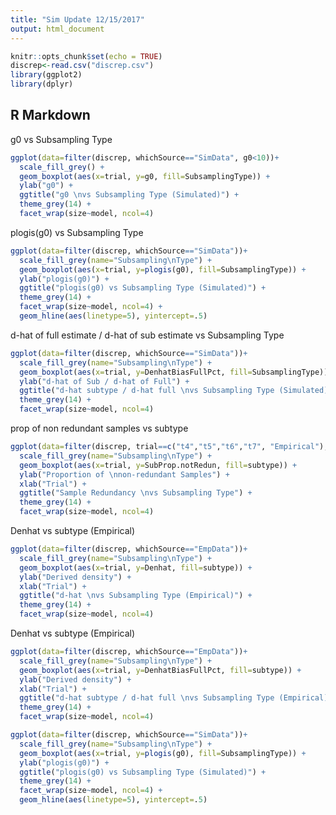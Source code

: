 ```yaml
---
title: "Sim Update 12/15/2017"
output: html_document
---
```


```r
knitr::opts_chunk$set(echo = TRUE)
discrep<-read.csv("discrep.csv")
library(ggplot2)
library(dplyr)

```

## R Markdown

g0 vs Subsampling Type
```r
ggplot(data=filter(discrep, whichSource=="SimData", g0<10))+
  scale_fill_grey() +
  geom_boxplot(aes(x=trial, y=g0, fill=SubsamplingType)) +
  ylab("g0") +
  ggtitle("g0 \nvs Subsampling Type (Simulated)") +
  theme_grey(14) +
  facet_wrap(size~model, ncol=4)
```

plogis(g0) vs Subsampling Type
```r
ggplot(data=filter(discrep, whichSource=="SimData"))+
  scale_fill_grey(name="Subsampling\nType") +
  geom_boxplot(aes(x=trial, y=plogis(g0), fill=SubsamplingType)) +
  ylab("plogis(g0)") +
  ggtitle("plogis(g0) vs Subsampling Type (Simulated)") +
  theme_grey(14) +
  facet_wrap(size~model, ncol=4) +
  geom_hline(aes(linetype=5), yintercept=.5)
```

d-hat of full estimate / d-hat of sub estimate vs Subsampling Type
```r
ggplot(data=filter(discrep, whichSource=="SimData"))+
  scale_fill_grey(name="Subsampling\nType") +
  geom_boxplot(aes(x=trial, y=DenhatBiasFullPct, fill=SubsamplingType)) +
  ylab("d-hat of Sub / d-hat of Full") +
  ggtitle("d-hat subtype / d-hat full \nvs Subsampling Type (Simulated)") +
  theme_grey(14) +
  facet_wrap(size~model, ncol=4)
```
 
prop of non redundant samples vs subtype  
```r
ggplot(data=filter(discrep, trial==c("t4","t5","t6","t7", "Empirical"), subtype!="Full"))+
  scale_fill_grey(name="Subsampling\nType") +
  geom_boxplot(aes(x=trial, y=SubProp.notRedun, fill=subtype)) +
  ylab("Proportion of \nnon-redundant Samples") +
  xlab("Trial") +
  ggtitle("Sample Redundancy \nvs Subsampling Type") +
  theme_grey(14) +
  facet_wrap(size~model, ncol=4)
``` 

Denhat vs subtype (Empirical)  
```r
ggplot(data=filter(discrep, whichSource=="EmpData"))+
  scale_fill_grey(name="Subsampling\nType") +
  geom_boxplot(aes(x=trial, y=Denhat, fill=subtype)) +
  ylab("Derived density") +
  xlab("Trial") +
  ggtitle("d-hat \nvs Subsampling Type (Empirical)") +
  theme_grey(14) +
  facet_wrap(size~model, ncol=4)
```

Denhat vs subtype (Empirical)  
```r
ggplot(data=filter(discrep, whichSource=="EmpData"))+
  scale_fill_grey(name="Subsampling\nType") +
  geom_boxplot(aes(x=trial, y=DenhatBiasFullPct, fill=subtype)) +
  ylab("Derived density") +
  xlab("Trial") +
  ggtitle("d-hat subtype / d-hat full \nvs Subsampling Type (Empirical)") +
  theme_grey(14) +
  facet_wrap(size~model, ncol=4)
```

```r
ggplot(data=filter(discrep, whichSource=="SimData"))+
  scale_fill_grey(name="Subsampling\nType") +
  geom_boxplot(aes(x=trial, y=plogis(g0), fill=SubsamplingType)) +
  ylab("plogis(g0)") +
  ggtitle("plogis(g0) vs Subsampling Type (Simulated)") +
  theme_grey(14) +
  facet_wrap(size~model, ncol=4) +
  geom_hline(aes(linetype=5), yintercept=.5)
```

